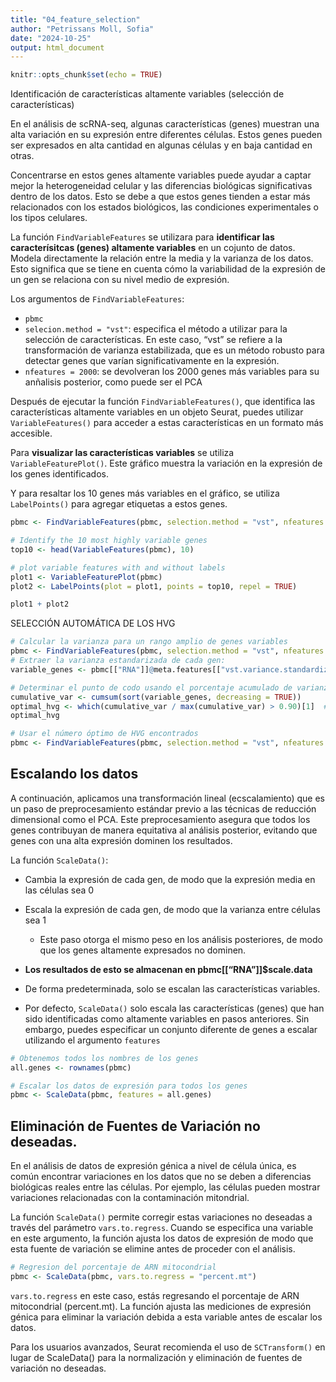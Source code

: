 ---
title: "04_feature_selection"
author: "Petrissans Moll, Sofia"
date: "2024-10-25"
output: html_document
---

```{r setup, include=FALSE}
knitr::opts_chunk$set(echo = TRUE)
```


########################################################################################################

Identificación de características altamente variables (selección de características)

########################################################################################################


En el análisis de scRNA-seq, algunas características (genes) muestran una alta variación en su expresión entre diferentes células. Estos genes pueden ser expresados en alta cantidad en algunas células y en baja cantidad en otras.

Concentrarse en estos genes altamente variables puede ayudar a captar mejor la heterogeneidad celular y las diferencias biológicas significativas dentro de los datos. Esto se debe a que estos genes tienden a estar más relacionados con los estados biológicos, las condiciones experimentales o los tipos celulares.

La función `FindVariableFeatures` se utilizara para **identificar las caracterísitcas (genes) altamente variables** en un cojunto de datos. Modela directamente la relación entre la media y la varianza de los datos. Esto significa que se tiene en cuenta cómo la variabilidad de la expresión de un gen se relaciona con su nivel medio de expresión.

Los argumentos de `FindVariableFeatures`:

  -  `pbmc`
  -  `selecion.method = "vst"`: especifica el método a utilizar para la selección de características. En este caso, "vst" se refiere a la transformación de varianza estabilizada, que es un método robusto para detectar genes que varían significativamente en la expresión.
  -  `nfeatures = 2000`: se devolveran los 2000 genes más variables para su anñalisis posterior, como puede ser el PCA
  
Después de ejecutar la función `FindVariableFeatures()`, que identifica las características altamente variables en un objeto Seurat, puedes utilizar `VariableFeatures()` para acceder a estas características en un formato más accesible.

Para **visualizar las características variables** se utiliza `VariableFeaturePlot()`. Este gráfico muestra la variación en la expresión de los genes identificados.

Y para resaltar los 10 genes más variables en el gráfico, se utiliza `LabelPoints()` para agregar etiquetas a estos genes.

```{r}
pbmc <- FindVariableFeatures(pbmc, selection.method = "vst", nfeatures = 2000)

# Identify the 10 most highly variable genes
top10 <- head(VariableFeatures(pbmc), 10)

# plot variable features with and without labels
plot1 <- VariableFeaturePlot(pbmc)
plot2 <- LabelPoints(plot = plot1, points = top10, repel = TRUE)

plot1 + plot2
```

SELECCIÓN AUTOMÁTICA DE LOS HVG

```{r}
# Calcular la varianza para un rango amplio de genes variables
pbmc <- FindVariableFeatures(pbmc, selection.method = "vst", nfeatures = 5000)
# Extraer la varianza estandarizada de cada gen:
variable_genes <- pbmc[["RNA"]]@meta.features[["vst.variance.standardized"]]

# Determinar el punto de codo usando el porcentaje acumulado de varianza
cumulative_var <- cumsum(sort(variable_genes, decreasing = TRUE))
optimal_hvg <- which(cumulative_var / max(cumulative_var) > 0.90)[1]  # Ajuste al 90% de la varianza
optimal_hvg

# Usar el número óptimo de HVG encontrados
pbmc <- FindVariableFeatures(pbmc, selection.method = "vst", nfeatures = optimal_hvg)

```


## Escalando los datos

A continuación, aplicamos una transformación lineal (ecscalamiento) que es un paso de preprocesamiento estándar previo a las técnicas de reducción dimensional como el PCA. Este preprocesamiento asegura que todos los genes contribuyan de manera equitativa al análisis posterior, evitando que genes con una alta expresión dominen los resultados.

La función `ScaleData()`:

  -  Cambia la expresión de cada gen, de modo que la expresión media en las células sea 0
  
  -  Escala la expresión de cada gen, de modo que la varianza entre células sea 1
        - Este paso otorga el mismo peso en los análisis posteriores, de modo que los genes altamente expresados no dominen.
        
  -  **Los resultados de esto se almacenan en pbmc[["RNA"]]$scale.data**
  
  -  De forma predeterminada, solo se escalan las características variables.

  -  Por defecto, `ScaleData()` solo escala las características (genes) que han sido identificadas como altamente variables en pasos anteriores. Sin embargo, puedes especificar un conjunto diferente de genes a escalar utilizando el argumento `features`
  
```{r}
# Obtenemos todos los nombres de los genes
all.genes <- rownames(pbmc)

# Escalar los datos de expresión para todos los genes 
pbmc <- ScaleData(pbmc, features = all.genes)
```

## Eliminación de Fuentes de Variación no deseadas.

En el análisis de datos de expresión génica a nivel de célula única, es común encontrar variaciones en los datos que no se deben a diferencias biológicas reales entre las células. Por ejemplo, las células pueden mostrar variaciones relacionadas con la contaminación mitondrial.

La función `ScaleData()` permite corregir estas variaciones no deseadas a través del parámetro `vars.to.regress`. Cuando se especifica una variable en este argumento, la función ajusta los datos de expresión de modo que esta fuente de variación se elimine antes de proceder con el análisis.

```{r}
# Regresion del porcentaje de ARN mitocondrial
pbmc <- ScaleData(pbmc, vars.to.regress = "percent.mt")
```

`vars.to.regress` en este caso, estás regresando el porcentaje de ARN mitocondrial (percent.mt). La función ajusta las mediciones de expresión génica para eliminar la variación debida a esta variable antes de escalar los datos.

Para los usuarios avanzados, Seurat recomienda el uso de `SCTransform()` en lugar de ScaleData() para la normalización y eliminación de fuentes de variación no deseadas.
